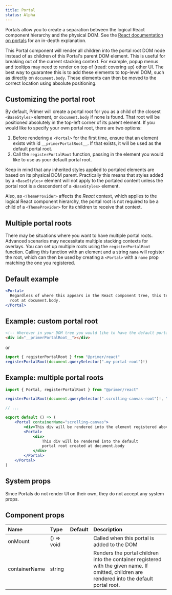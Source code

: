 ```yaml
---
title: Portal
status: Alpha
---
```


Portals allow you to create a separation between the logical React component hierarchy and the physical DOM. See the [React documentation on portals](https://reactjs.org/docs/portals.html) for an in-depth explanation.

This Portal component will render all children into the portal root DOM node instead of as children of this Portal's parent DOM element. This is useful for breaking out of the current stacking context. For example, popup menus and tooltips may need to render on top of (read: covering up) other UI. The best way to guarantee this is to add these elements to top-level DOM, such as directly on `document.body`. These elements can then be moved to the correct location using absolute positioning.

## Customizing the portal root

By default, Primer will create a portal root for you as a child of the closest `<BaseStyles>` element, or `document.body` if none is found. That root will be positioned absolutely in the top-left corner of its parent element. If you would like to specify your own portal root, there are two options:

1. Before rendering a `<Portal>` for the first time, ensure that an element exists with id `__primerPortalRoot__`. If that exists, it will be used as the default portal root.
2. Call the `registerPortalRoot` function, passing in the element you would like to use as your default portal root.

Keep in mind that any inherited styles applied to portaled elements are based on its physical DOM parent. Practically this means that styles added by a `<BaseStyles>` element will not apply to the portaled content unless the portal root is a descendent of a `<BaseStyles>` element.

Also, as `<ThemeProvider>` affects the _React_ context, which applies to the logical React component hierarchy, the portal root is not required to be a child of a `<ThemeProvider>` for its children to receive that context.

## Multiple portal roots

There may be situations where you want to have multiple portal roots. Advanced scenarios may necessitate multiple stacking contexts for overlays. You can set up multiple roots using the `registerPortalRoot` function. Calling this function with an element and a string `name` will register the root, which can then be used by creating a `<Portal>` with a `name` prop matching the one you registered.

## Default example

```jsx
<Portal>
  Regardless of where this appears in the React component tree, this text will be rendered in the DOM within the portal
  root at document.body.
</Portal>
```

## Example: custom portal root

```html
<!-- Wherever in your DOM tree you would like to have the default portal root -->
<div id="__primerPortalRoot__"></div>
```

or

```js
import { registerPortalRoot } from "@primer/react"
registerPortalRoot(document.querySelector(".my-portal-root")!)
```

## Example: multiple portal roots

```jsx
import { Portal, registerPortalRoot } from "@primer/react"

registerPortalRoot(document.querySelector(".scrolling-canvas-root")!, "scrolling-canvas")

// ...

export default () => (
    <Portal containerName="scrolling-canvas">
        <div>This div will be rendered into the element registered above.</div>
        <Portal>
            <div>
                This div will be rendered into the default
                portal root created at document.body
            </div>
        </Portal>
    </Portal>
)
```

## System props

Since Portals do not render UI on their own, they do not accept any system props.

## Component props

| Name          | Type       | Default | Description                                                                                                                                    |
| :------------ | :--------- | :-----: | :--------------------------------------------------------------------------------------------------------------------------------------------- |
| onMount       | () => void |         | Called when this portal is added to the DOM                                                                                                    |
| containerName | string     |         | Renders the portal children into the container registered with the given name. If omitted, children are rendered into the default portal root. |
